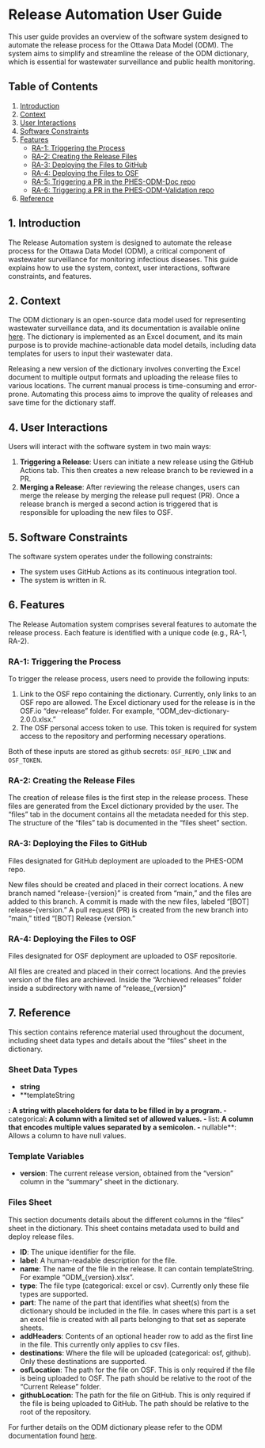 # Release Automation User Guide

This user guide provides an overview of the software system designed to automate the release process for the Ottawa Data Model (ODM). The system aims to simplify and streamline the release of the ODM dictionary, which is essential for wastewater surveillance and public health monitoring. 

## Table of Contents

1. [Introduction](#introduction)
2. [Context](#context)
3. [User Interactions](#user-interactions)
3. [Software Constraints](#software-constraints)
4. [Features](#features)
    - [RA-1: Triggering the Process](#ra-1-triggering-the-process)
    - [RA-2: Creating the Release Files](#ra-2-creating-the-release-files)
    - [RA-3: Deploying the Files to GitHub](#ra-3-deploying-the-files-to-github)
    - [RA-4: Deploying the Files to OSF](#ra-4-deploying-the-files-to-osf)
    - [RA-5: Triggering a PR in the PHES-ODM-Doc repo](#ra-5-triggering-a-pr-in-the-phes-odm-doc-repo)
    - [RA-6: Triggering a PR in the PHES-ODM-Validation repo](#ra-6-triggering-a-pr-in-the-phes-odm-validation-repo)
5. [Reference](#reference)

## 1. Introduction <a name="introduction"></a>

The Release Automation system is designed to automate the release process for the Ottawa Data Model (ODM), a critical component of wastewater surveillance for monitoring infectious diseases. This guide explains how to use the system, context, user interactions, software constraints, and features.

## 2. Context <a name="context"></a>

The ODM dictionary is an open-source data model used for representing wastewater surveillance data, and its documentation is available online [here](https://github.com/Big-Life-Lab/PHES-ODM-Doc). The dictionary is implemented as an Excel document, and its main purpose is to provide machine-actionable data model details, including data templates for users to input their wastewater data.

Releasing a new version of the dictionary involves converting the Excel document to multiple output formats and uploading the release files to various locations. The current manual process is time-consuming and error-prone. Automating this process aims to improve the quality of releases and save time for the dictionary staff.

## 4. User Interactions <a name="user-interactions"></a>

Users will interact with the software system in two main ways:

1. **Triggering a Release**: Users can initiate a new release using the GitHub Actions tab. This then creates a new release branch to be reviewed in a PR.
2. **Merging a Release**: After reviewing the release changes, users can merge the release by merging the release pull request (PR). Once a release branch is merged a second action is triggered that is responsible for uploading the new files to OSF.

## 5. Software Constraints <a name="software-constraints"></a>

The software system operates under the following constraints:

- The system uses GitHub Actions as its continuous integration tool.
- The system is written in R.

## 6. Features <a name="features"></a>

The Release Automation system comprises several features to automate the release process. Each feature is identified with a unique code (e.g., RA-1, RA-2).

### RA-1: Triggering the Process <a name="ra-1-triggering-the-process"></a>

To trigger the release process, users need to provide the following inputs:

1. Link to the OSF repo containing the dictionary. Currently, only links to an OSF repo are allowed. The Excel dictionary used for the release is in the OSF.io "dev-release" folder. For example, "ODM_dev-dictionary-2.0.0.xlsx."
2. The OSF personal access token to use. This token is required for system access to the repository and performing necessary operations.

Both of these inputs are stored as github secrets: `OSF_REPO_LINK` and `OSF_TOKEN`.

### RA-2: Creating the Release Files <a name="ra-2-creating-the-release-files"></a>

The creation of release files is the first step in the release process. These files are generated from the Excel dictionary provided by the user. The "files" tab in the document contains all the metadata needed for this step. The structure of the "files" tab is documented in the "files sheet" section.

### RA-3: Deploying the Files to GitHub <a name="ra-3-deploying-the-files-to-github"></a>

Files designated for GitHub deployment are uploaded to the PHES-ODM repo. 

New files should be created and placed in their correct locations. A new branch named "release-{version}" is created from "main," and the files are added to this branch. A commit is made with the new files, labeled "[BOT] release-{version." A pull request (PR) is created from the new branch into "main," titled "[BOT] Release {version."

### RA-4: Deploying the Files to OSF <a name="ra-4-deploying-the-files-to-osf"></a>

Files designated for OSF deployment are uploaded to OSF repositorie.

All files are created and placed in their correct locations. And the previes version of the files are archieved. Inside the "Archieved releases" folder inside a subdirectory with name of "release_{version}"

## 7. Reference <a name="reference"></a>

This section contains reference material used throughout the document, including sheet data types and details about the "files" sheet in the dictionary.

### Sheet Data Types

- **string**
- **templateString

**: A string with placeholders for data to be filled in by a program.
- **categorical**: A column with a limited set of allowed values.
- **list**: A column that encodes multiple values separated by a semicolon.
- **nullable**: Allows a column to have null values.

### Template Variables

- **version**: The current release version, obtained from the "version" column in the "summary" sheet in the dictionary.

### Files Sheet

This section documents details about the different columns in the "files" sheet in the dictionary. This sheet contains metadata used to build and deploy release files.

- **ID**: The unique identifier for the file.
- **label**: A human-readable description for the file.
- **name**: The name of the file in the release. It can contain templateString. For example "ODM_{version}.xlsx".
- **type**: The file type (categorical: excel or csv). Currently only these file types are supported.
- **part**: The name of the part that identifies what sheet(s) from the dictionary should be included in the file. In cases where this part is a set an excel file is created with all parts belonging to that set as seperate sheets.
- **addHeaders**: Contents of an optional header row to add as the first line in the file. This currently only applies to csv files.
- **destinations**: Where the file will be uploaded (categorical: osf, github). Only these destinations are supported.
- **osfLocation**: The path for the file on OSF. This is only required if the file is being uploaded to OSF. The path should be relative to the root of the "Current Release" folder.
- **githubLocation**: The path for the file on GitHub. This is only required if the file is being uploaded to GitHub. The path should be relative to the root of the repository.

For further details on the ODM dictionary please refer to the ODM documentation found [here](https://docs.phes-odm.org/).
